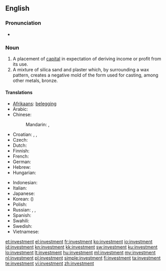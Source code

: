 ==English==
{{wikipedia}}

===Pronunciation===
* {{audio|en-us-investment.ogg|Audio (US)}}

===Noun===
{{en-noun}}

# A placement of [[capital]] in expectation of deriving income or profit from its use.
# A mixture of silica sand and plaster which, by surrounding a wax pattern, creates a negative mold of the form used for casting, among other metals, bronze.

====Translations====
{{trans-top|a placement of capital in expectation of deriving income or profit from its use}}
* [[Afrikaans]]: [[belegging]]
* Arabic: {{t|ar|استثمار|m|tr=istithmaar}}
* Chinese:
*: Mandarin: {{t-|cmn|投資|sc=Hani}}, {{t-|cmn|投资|tr=tóuzī|sc=Hani}}
* Croatian: {{t|hr|ulaganje|n}}, {{t-|hr|investicija|f}}, {{t-|hr|plasman|m}}
* Czech: {{t-|cs|investice|f}}
* Dutch: {{t+|nl|investering}}
* Finnish: {{t-|fi|sijoitus}}
* French: {{t+|fr|investissement}}
* German: {{t+|de|Investition|f}}
* Hebrew: {{t+|he|השקעה|f|tr=hashkaa}}
* Hungarian: {{t+|hu|befektetés}}
{{trans-mid}}
* Indonesian: {{t|id|investasi|xs=Indonesian}}
* Italian: {{t+|it|investimento|m}}
* Japanese: {{t-|ja|投資|tr=とうし, tōshi}}
* Korean: {{t+|ko|투자|tr=tuja|sc=Hang}} ({{t+|ko|投資|sc=Hani}})
* Polish: {{t+|pl|inwestycja|f}}
* Russian: {{t+|ru|инвестиция|f|tr=investícija}}, {{t|ru|вклад|m|tr=vklad}}, {{t+|ru|капиталовложение|n|tr=kapitalovložénije}}
* Spanish: {{t-|es|inversión|f}}
* Swahili: {{t+|sw|uwekezaji|xs=Swahili}}
* Swedish: {{t+|sv|investering}}
* Vietnamese: {{t|vi|đầu tư|alt=sự đầu tư|xs=Vietnamese}}
{{trans-bottom}}

[[et:investment]]
[[el:investment]]
[[fr:investment]]
[[ko:investment]]
[[io:investment]]
[[id:investment]]
[[kn:investment]]
[[kk:investment]]
[[sw:investment]]
[[ku:investment]]
[[lo:investment]]
[[lt:investment]]
[[hu:investment]]
[[ml:investment]]
[[my:investment]]
[[nl:investment]]
[[pl:investment]]
[[simple:investment]]
[[fi:investment]]
[[ta:investment]]
[[te:investment]]
[[vi:investment]]
[[zh:investment]]